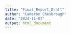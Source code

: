 ```yaml
---
title: "Final_Report_Draft"
author: "Cameron Chesbrough"
date: "2024-11-07"
output: html_document
---
```


